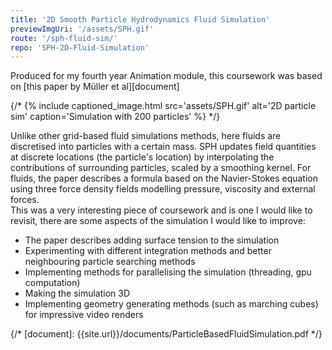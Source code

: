```yaml
---
title: '2D Smooth Particle Hydrodynamics Fluid Simulation'
previewImgUri: '/assets/SPH.gif'
route: '/sph-fluid-sim/'
repo: 'SPH-2D-Fluid-Simulation'
---
```


Produced for my fourth year Animation module, this coursework was based on [this paper by Müller et al][document]

{/* {% include captioned_image.html src='assets/SPH.gif' alt='2D particle sim' caption='Simulation with 200 particles' %} */}

Unlike other grid-based fluid simulations methods, here fluids are discretised into particles with a certain mass. SPH updates field quantities at discrete locations (the particle's location) by interpolating the contributions of surrounding particles, scaled by a smoothing kernel. For fluids, the paper describes a formula based on the Navier-Stokes equation using three force density fields modelling pressure, viscosity and external forces.\
This was a very interesting piece of coursework and is one I would like to revisit, there are some aspects of the simulation I would like to improve:
- The  paper describes adding surface tension to the simulation
- Experimenting with different integration methods and better neighbouring particle searching methods
- Implementing methods for parallelising the simulation (threading, gpu computation)
- Making the simulation 3D
- Implementing geometry generating methods (such as marching cubes) for impressive video renders

{/* [document]: {{site.url}}/documents/ParticleBasedFluidSimulation.pdf  */}
